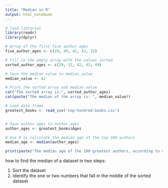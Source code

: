 ```yaml
---
title: "Median in R"
output: html_notebook
---
```

```r
# load libraries
library(readr)
library(dplyr)

# Array of the first five author ages
five_author_ages <- c(29, 49, 42, 43, 32)

# Fill in the empty array with the values sorted
sorted_author_ages <- c(29, 32, 42, 43, 49)

# Save the median value to median_value
median_value <- 42

# Print the sorted array and median value
cat("The sorted array is:", sorted_author_ages)
cat(paste("The median of the array is: ", median_value))
```

```r
# Load data frame
greatest_books <- read_csv('top-hundred-books.csv')


# Save author ages to author_ages
author_ages <- greatest_books$Ages

# Use R to calculate the median age of the top 100 authors
median_age <- median(author_ages)

print(paste("The median age of the 100 greatest authors, according to a survey by Le Monde is: " , median_age))
```
how to find the median of a dataset in two steps:

1. Sort the dataset
2. Identify the one or two numbers that fall in the middle of the sorted dataset
